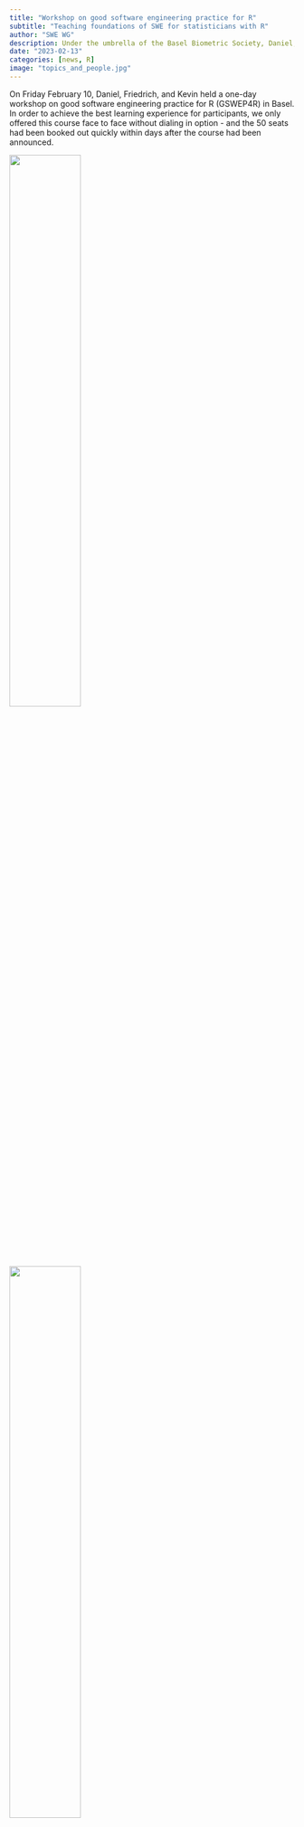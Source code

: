 ```yaml
---
title: "Workshop on good software engineering practice for R"
subtitle: "Teaching foundations of SWE for statisticians with R"
author: "SWE WG"
description: Under the umbrella of the Basel Biometric Society, Daniel, Friedrich, and Kevin organized a one-day workshop on good SWE practice in R.
date: "2023-02-13"
categories: [news, R]
image: "topics_and_people.jpg"
---
```


On Friday February 10, Daniel, Friedrich, and Kevin held
a one-day workshop on good software engineering practice for R
(GSWEP4R) in Basel.
In order to achieve the best learning experience for
participants, we only offered this course face to face without dialing in
option - and the 50 seats had been booked out quickly within days after the
course had been announced.

::: {layout-nrow="2" fig-align="center"}
![](Daniel.jpg){width="50%"}

![](Friedrich.jpg){width="50%"}

![](Kevin.jpg){width="50%"}

![](testing.jpg){width="50%"}
:::

We covered topics from R package basics over development workflows, quality,
and modern collaboration tools to publishing. We consider democratizing these
skills crucial to foster a vibrant R package ecosystem in biostatics.
Even if you do not intend to write your own package,
a solid understanding of how all of this fits together enables you to
participate in the community and positively influence future development
by reporting bugs, giving feedback, or bringing your methodological expertise
to the table of open-source development.

We thank the BBS for supporting the workshop, Roche for hosting the event,
and the participants for a lively and inspiring atmosphere.

The course materials are online under CC-BY license
[here](https://openpharma.github.io/workshop-r-swe/) and the source code for
all materials is available [here](https://github.com/openpharma/workshop-r-swe).

We also plan to repeat the course in other locations in the future
- please reach out if you are interested to work with the SWE WG to
host a course!
